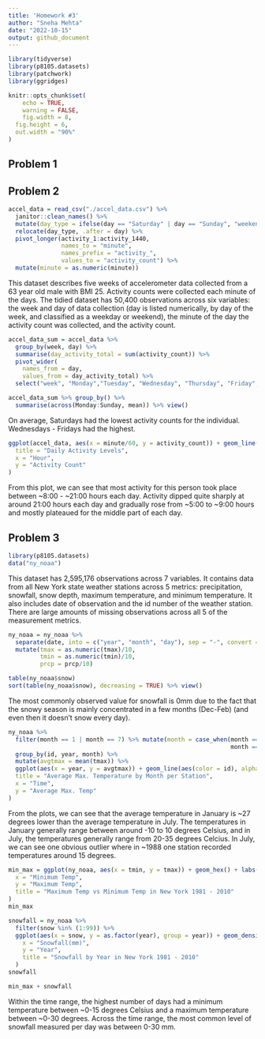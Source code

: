 ```yaml
---
title: 'Homework #3'
author: "Sneha Mehta"
date: "2022-10-15"
output: github_document
---
```


```r
library(tidyverse)
library(p8105.datasets)
library(patchwork)
library(ggridges)

knitr::opts_chunk$set(
	echo = TRUE,
	warning = FALSE,
	fig.width = 8, 
  fig.height = 6,
  out.width = "90%"
)
```

## Problem 1




## Problem 2
```r
accel_data = read_csv("./accel_data.csv") %>% 
  janitor::clean_names() %>% 
  mutate(day_type = ifelse(day == "Saturday" | day == "Sunday", "weekend", "weekday")) %>% 
  relocate(day_type, .after = day) %>% 
  pivot_longer(activity_1:activity_1440,
               names_to = "minute",
               names_prefix = "activity_",
               values_to = "activity_count") %>% 
  mutate(minute = as.numeric(minute))
```
This dataset describes five weeks of accelerometer data collected from a 63 year old male with BMI 25. Activity counts were collected each minute of the days. The tidied dataset has 50,400 observations across six variables: the week and day of data collection (day is listed numerically, by day of the week, and classified as a weekday or weekend), the minute of the day the activity count was collected, and the activity count.

```r
accel_data_sum = accel_data %>% 
  group_by(week, day) %>% 
  summarise(day_activity_total = sum(activity_count)) %>% 
  pivot_wider(
    names_from = day,
    values_from = day_activity_total) %>% 
  select("week", "Monday","Tuesday", "Wednesday", "Thursday", "Friday", "Saturday", "Sunday")

accel_data_sum %>% group_by() %>% 
  summarise(across(Monday:Sunday, mean)) %>% view()
```

On average, Saturdays had the lowest activity counts for the individual. Wednesdays - Fridays had the highest.

```r
ggplot(accel_data, aes(x = minute/60, y = activity_count)) + geom_line(aes(color = day)) + geom_point(aes(color = day), alpha = 0.5) + geom_smooth() + labs(
  title = "Daily Activity Levels",
  x = "Hour",
  y = "Activity Count"
)
```
From this plot, we can see that most activity for this person took place between ~8:00 - ~21:00 hours each day. Activity dipped quite sharply at around 21:00 hours each day and gradually rose from ~5:00 to ~9:00 hours and mostly plateaued for the middle part of each day.

## Problem 3

```r
library(p8105.datasets)
data("ny_noaa") 
```
This dataset has 2,595,176 observations across 7 variables. It contains data from all New York state weather stations across 5 metrics: precipitation, snowfall, snow depth, maximum temperature, and minimum temperature. It also includes date of observation and the id number of the weather station. There are large amounts of missing observations across all 5 of the measurement metrics.

```r
ny_noaa = ny_noaa %>% 
  separate(date, into = c("year", "month", "day"), sep = "-", convert = TRUE) %>% 
  mutate(tmax = as.numeric(tmax)/10, 
         tmin = as.numeric(tmin)/10,
         prcp = prcp/10)

table(ny_noaa$snow)
sort(table(ny_noaa$snow), decreasing = TRUE) %>% view()
```
The most commonly observed value for snowfall is 0mm due to the fact that the snowy season is mainly concentrated in a few months (Dec-Feb) (and even then it doesn't snow every day).


```r
ny_noaa %>% 
  filter(month == 1 | month == 7) %>% mutate(month = case_when(month == 1 ~ "January",
                                                               month == 7 ~ "July")) %>% 
  group_by(id, year, month) %>% 
  mutate(avgtmax = mean(tmax)) %>% 
  ggplot(aes(x = year, y = avgtmax)) + geom_line(aes(color = id), alpha = 0.5) + facet_grid(.~ month) + theme(legend.position = "none") + labs(
  title = "Average Max. Temperature by Month per Station",
  x = "Time",
  y = "Average Max. Temp"
)
```
From the plots, we can see that the average temperature in January is ~27 degrees lower than the average temperature in July. The temperatures in January generally range between around -10 to 10 degrees Celsius, and in July, the temperatures generally range from 20-35 degrees Celcius. In July, we can see one obvious outlier where in ~1988 one station recorded temperatures around 15 degrees.

```r
min_max = ggplot(ny_noaa, aes(x = tmin, y = tmax)) + geom_hex() + labs(
  x = "Minimum Temp",
  y = "Maximum Temp", 
  title = "Maximum Temp vs Minimum Temp in New York 1981 - 2010"
)
min_max

snowfall = ny_noaa %>% 
  filter(snow %in% (1:99)) %>% 
  ggplot(aes(x = snow, y = as.factor(year), group = year)) + geom_density_ridges() + labs(
    x = "Snowfall(mm)",
    y = "Year",
    title = "Snowfall by Year in New York 1981 - 2010"
  )
snowfall

min_max + snowfall
```
Within the time range, the highest number of days had a minimum temperature between ~0-15 degrees Celsius and a maximum temperature between ~0-30 degrees. Across the time range, the most common level of snowfall measured per day was between 0-30 mm.
